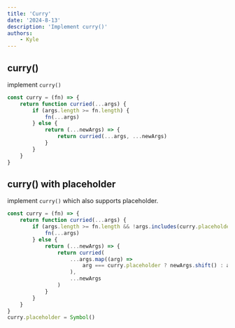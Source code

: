 ```yaml
---
title: 'Curry'
date: '2024-8-13'
description: 'Implement curry()'
authors:
    - Kyle
---
```


## curry()

implement `curry()`

```js
const curry = (fn) => {
	return function curried(...args) {
		if (args.length >= fn.length) {
			fn(...args)
		} else {
			return (...newArgs) => {
				return curried(...args, ...newArgs)
			}
		}
	}
}
```

## curry() with placeholder

implement `curry()` which also supports placeholder.

```js
const curry = (fn) => {
	return function curried(...args) {
		if (args.length >= fn.length && !args.includes(curry.placeholder)) {
			fn(...args)
		} else {
			return (...newArgs) => {
				return curried(
					...args.map((arg) =>
						arg === curry.placeholder ? newArgs.shift() : arg
					),
					...newArgs
				)
			}
		}
	}
}
curry.placeholder = Symbol()
```

